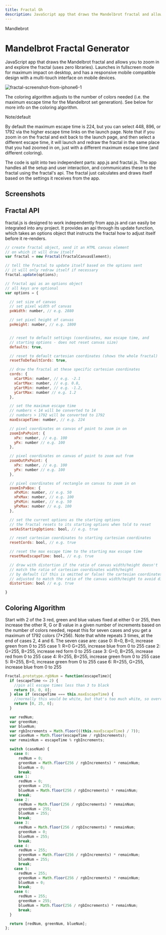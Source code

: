 ```yaml
---
title: Fractal Gh
description: JavaScript app that draws the Mandelbrot fractal and allows you to zoom in and explore the fractal (uses zero libraries).
---
```



<GroupName>Mandlebrot</GroupName>
# Mandelbrot Fractal Generator

JavaScript app that draws the Mandelbrot fractal and allows you to zoom in and explore the fractal (uses zero libraries). 
Launches in fullscreen mode for maximum impact on desktop, and has a responsive mobile compatible design with 
a multi-touch interface on mobile devices.

![fractal-screenshot-from-iphone6-1](../../../../../Mandlebrot/Fractal-gh/screenshots/fractal-1.jpg)

The coloring algorithm adjusts to the number of colors needed (i.e. the maximum escape time for the Mandelbrot set generation). 
See below for more info on the coloring algorithm.

<Aside type='note'>Note/default</Aside>
<p>
By default the maximum escape time is 224, but you can select 448, 896, or 1792 via the higher escape time links on the launch page. 
Note that if you zoom in on the fractal and exit back to the launch page, and then select a different escape time, 
it will launch and redraw the fractal in the same place that you had zoomed in on, just with a different maximum escape time 
(and different coloring).
</p>

The code is split into two independent parts: app.js and fractal.js. The app handles all the setup and user interaction, 
and communicates these to the fractal using the fractal's api. 
The fractal just calculates and draws itself based on the settings it receives from the app.

## Screenshots

## Fractal API

fractal.js is designed to work independently from app.js and can easily be integrated into any project. 
It provides an api through its update function, which takes an options object that instructs
the fractal how to adjust itself before it re-renders.

```js
// create fractal object, send it an HTML canvas element
// on which it will draw itself
var fractal = new Fractal(fractalCanvasElement);

// tell the fractal to update itself based on the options sent
// it will only redraw itself if necessary
fractal.update(options);
```

```js
// fractal api as an options object
// all keys are optional
var options = {

  // set size of canvas
  // set pixel width of canvas
  pxWidth: number, // e.g. 2880

  // set pixel height of canvas
  pxHeight: number, // e.g. 1800


  // reset to default settings (coordinates, max escape time, and
  // starting options - does not reset canvas size)
  defaults: true,

  // reset to default cartesian coordinates (shows the whole fractal)
  resetToDefaultCords: true,

  // draw the fractal at these specific cartesian coordinates
  cords: {  
    xCartMin: number, // e.g. -2.1
    xCartMax: number, // e.g. 0.8,
    yCartMin: number, // e.g. -1.2,
    yCartMax: number // e.g. 1.2
  },

  // set the maximum escape time
  // numbers < 14 will be converted to 14
  // numbers > 1792 will be converted to 1792
  maxEscapeTime: number, // e.g. 224

  // pixel coordinates on canvas of point to zoom in on
  zoomInPxPoint: {
    xPx: number, // e.g. 100
    yPx: number // e.g. 100
  },

  // pixel coordinates on canvas of point to zoom out from
  zoomOutPxPoint: {
    xPx: number, // e.g. 100
    yPx: number // e.g. 100
  },

  // pixel coordinates of rectangle on canvas to zoom in on
  zoomInPxBox: {
    xPxMin: number, // e.g. 50
    xPxMax: number, // e.g. 100
    yPxMin: number, // e.g. 50
    yPxMax: number // e.g. 100
  },

  // set the current options as the starting options
  // the fractal resets to its starting options when told to reset
  setAsStartingOptions: bool, // e.g. true

  // reset cartesian coordinates to starting cartesian coordinates
  resetCords: bool, // e.g. true

  // reset the max escape time to the starting max escape time
  resetMaxEscapeTime: bool, // e.g. true

  // draw with distortion if the ratio of canvas width/height doesn't
  // match the ratio of cartesian coordinates width/height
  // by default (if this is omitted or false) the cartesian coordinates are
  // adjusted to match the ratio of the canvas width/height to avoid distortion
  distortion: bool // e.g. true

}
```

## Coloring Algorithm
<ArticleSection>
Start with 2 of the 3 red, green and blue values fixed at either 0 or 255, 
then increase the other R, G or B value in a given number of increments based on the number of colors needed, 
repeat this for seven cases and you get a maximum of 1792 colors (7*256). Note that white repeats 3 times, at the end of cases 2, 4 and 6.
</ArticleSection>
The seven case are:  
case 0: R=0, B=0, increase green from 0 to 255  
case 1: R=0 G=255, increase blue from 0 to 255  
case 2: G=255, B=255, increase red form 0 to 255  
case 3: G=0, B=255, increase red from 0 to 255  
case 4: R=255, B=255, increase green from 0 to 255  
case 5: R=255, B=0, increase green from 0 to 255  
case 6: R=255, G=255, increase blue from 0 to 255

```js
Fractal.prototype.rgbNum = function(escapeTime){
  if (escapeTime <= 2) {
    //pin all escape times less than 3 to black
    return [0, 0, 0];
  } else if (escapeTime === this.maxEscapeTime) {
    //normally this would be white, but that's too much white, so override
    return [0, 25, 0];
  }

  var redNum;
  var greenNum;
  var blueNum;
  var rgbIncrements = Math.floor(((this.maxEscapeTime) / 7));
  var caseNum = Math.floor(escapeTime / rgbIncrements);
  var remainNum = escapeTime % rgbIncrements;

  switch (caseNum) {
    case 0:
      redNum = 0;
      greenNum = Math.floor(256 / rgbIncrements) * remainNum;
      blueNum = 0;
      break;
    case 1:
      redNum = 0;
      greenNum = 255;
      blueNum = Math.floor(256 / rgbIncrements) * remainNum;
      break;
    case 2:
      redNum = Math.floor(256 / rgbIncrements) * remainNum;
      greenNum = 255;
      blueNum = 255;
      break;
    case 3:
      redNum = Math.floor(256 / rgbIncrements) * remainNum;
      greenNum = 0;
      blueNum = 255;
      break;
    case 4:
      redNum = 255;
      greenNum = Math.floor(256 / rgbIncrements) * remainNum;
      blueNum = 255;
      break;
    case 5:
      redNum = 255;
      greenNum = Math.floor(256 / rgbIncrements) * remainNum;
      blueNum = 0;
      break;
    case 6:
      redNum = 255;
      greenNum = 255;
      blueNum = Math.floor(256 / rgbIncrements) * remainNum;
      break;
  }

  return [redNum, greenNum, blueNum];
};
```
